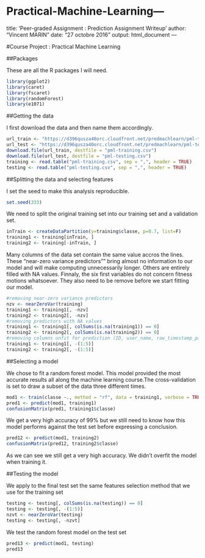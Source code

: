# Practical-Machine-Learning---
title: 'Peer-graded Assignment : Prediction Assignment Writeup'
author: "Vincent MARIN"
date: "27 octobre 2016"
output: html_document
---

#Course Project : Practical Machine Learning

##Packages

These are all the R packages I will need.

```r
library(ggplot2)
library(caret)
library(fscaret)
library(randomForest)
library(e1071)
```

##Getting the data

I first download the data and then name them accordingly.

```r
url_train <- "https://d396qusza40orc.cloudfront.net/predmachlearn/pml-training.csv"
url_test <- "https://d396qusza40orc.cloudfront.net/predmachlearn/pml-testing.csv"
download.file(url_train, destfile = "pml-training.csv")
download.file(url_test, destfile = "pml-testing.csv")
training <- read.table("pml-training.csv", sep = ",", header = TRUE)
testing <- read.table("pml-testing.csv", sep = ",", header = TRUE)
```

##Splitting the data and selecting features

I set the seed to make this analysis reproducible.

```r
set.seed(333)
```

We need to split the original training set into our training set and a validation set.

```r
inTrain <- createDataPartition(y=training$classe, p=0.7, list=F)
training1 <- training[inTrain, ]
training2 <- training[-inTrain, ]
```

Many columns of the data set contain the same value accros the lines. These "near-zero variance predictors"" bring almost no information to our model and will make computing unnecessarily longer. Others are entirely filled with NA values. Finnaly, the six first variables do not concern fitness motions whatsoever. They also need to be remove before we start fitting our model.

```r
#removing near-zero variance predictors
nzv <- nearZeroVar(training)
training1 <- training1[, -nzv]
training2 <- training2[, -nzv]
#removing predictors with NA values
training1 <- training1[, colSums(is.na(training1)) == 0]
training2 <- training2[, colSums(is.na(training2)) == 0]
#removing columns unfit for prediction (ID, user_name, raw_timestamp_part_1 etc ...)
training1 <- training1[, -(1:5)]
training2 <- training2[, -(1:5)]
```

##Selecting a model

We chose to fit a random forest model. This model provided the most accurate results all along the machine learning course.The cross-validation is set to draw a subset of the data three different times.

```r
mod1 <- train(classe ~., method = "rf", data = training1, verbose = TRUE, trControl = trainControl(method="cv"), number = 3)
pred1 <- predict(mod1, training1)
confusionMatrix(pred1, training1$classe)
```

We get a very high accuracy of 99% but we still need to know how this model performs against the test set before expressing a conclusion.

```r
pred12 <- predict(mod1, training2)
confusionMatrix(pred12, training2$classe)
```

As we can see we still get a very high accuracy. We didn't overfit the model when training it.

##Testing the model

We apply to the final test set the same features selection method that we use for the training set

```r
testing <- testing[, colSums(is.na(testing)) == 0]
testing <- testing[, -(1:5)]
nzvt <- nearZeroVar(testing)
testing <- testing[, -nzvt]
```

We test the random forest model on the test set

```r
pred13 <- predict(mod1, testing)
pred13
```
